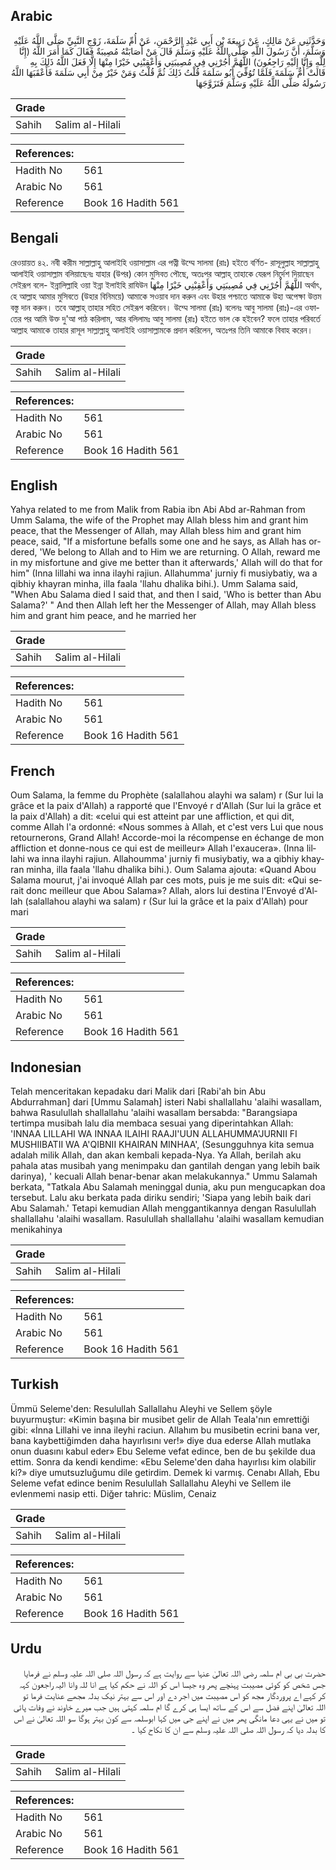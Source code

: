 ## Arabic


<div dir="rtl" lang="ar" style={{fontSize:'larger',backgroundColor:'#f8f9fa',padding:20}}>
وَحَدَّثَنِي عَنْ مَالِكٍ، عَنْ رَبِيعَةَ بْنِ أَبِي عَبْدِ الرَّحْمَنِ، عَنْ أُمِّ سَلَمَةَ، زَوْجِ النَّبِيِّ صَلَّى اللَّهُ عَلَيْهِ وَسَلَّمَ، أَنَّ رَسُولَ اللَّهِ صَلَّى اللَّهُ عَلَيْهِ وَسَلَّمَ قَالَ مَنْ أَصَابَتْهُ مُصِيبَةٌ فَقَالَ كَمَا أَمَرَ اللَّهُ (إِنَّا لِلَّهِ وَإِنَّا إِلَيْهِ رَاجِعُونَ) اللَّهُمَّ أْجُرْنِي فِي مُصِيبَتِي وَأَعْقِبْنِي خَيْرًا مِنْهَا إِلَّا فَعَلَ اللَّهُ ذَلِكَ بِهِ قَالَتْ أُمُّ سَلَمَةَ فَلَمَّا تُوُفِّيَ أَبُو سَلَمَةَ قُلْتُ ذَلِكَ ثُمَّ قُلْتُ وَمَنْ خَيْرٌ مِنْ أَبِي سَلَمَةَ فَأَعْقَبَهَا اللَّهُ رَسُولَهُ صَلَّى اللَّهُ عَلَيْهِ وَسَلَّمَ فَتَزَوَّجَهَا
</div>
<div style={{backgroundColor:'#f8f9fa',padding:20, marginBottom: 10}}><table> <thead> <tr> <th>Grade</th> <th></th> </tr> </thead> <tbody> <tr><td>Sahih</td><td>Salim al-Hilali</td></tr></tbody></table><table> <thead> <tr> <th>References:</th> <th></th> </tr> </thead> <tbody><tr><td>Hadith No</td><td>561</td></tr><tr><td>Arabic No</td><td>561</td></tr><tr><td>Reference</td><td>Book 16 Hadith 561</td></tr></tbody></table></div>

## Bengali


<div dir="ltr" lang="bn" style={{fontSize:'larger',backgroundColor:'#f8f9fa',padding:20}}>
রেওয়ায়ত ৪২. নবী করীম সাল্লাল্লাহু আলাইহি ওয়াসাল্লাম এর পত্নী উম্মে সালমা (রাঃ) হইতে বর্ণিত- রাসূলুল্লাহ সাল্লাল্লাহু আলাইহি ওয়াসাল্লাম বলিয়াছেনঃ যাহার (উপর) কোন মুসিবত পৌছে, অতঃপর আল্লাহ্ তাহাকে যেরূপ নির্দেশ দিয়াছেন সেইরূপ বলে- ইন্নালিল্লাহি ওয়া ইন্না ইলাইহি রাযিউন اللَّهُمَّ أْجُرْنِي فِي مُصِيبَتِي وَأَعْقِبْنِي خَيْرًا مِنْهَا অর্থাৎ, হে আল্লাহ আমার মুসিবতে (উহার বিনিময়ে) আমাকে সওয়াব দান করুন এবং উহার পশ্চাতে আমাকে উহা অপেক্ষা উত্তম বস্তু দান করুন। তবে আল্লাহ্ তাহার সহিত সেইরূপ করিবেন। উম্মে সালমা (রাঃ) বলেনঃ আবু সালমা (রাঃ)-এর ওফাতের পর আমি উক্ত দু'আ পাঠ করিলাম, আর বলিলামঃ আবু সালমা (রাঃ) হইতে ভাল কে হইবেন? ফলে তাহার পরিবর্তে আল্লাহ আমাকে তাহার রাসূল সাল্লাল্লাহু আলাইহি ওয়াসাল্লামকে প্রদান করিলেন, অতঃপর তিনি আমাকে বিবাহ করেন।
</div>
<div style={{backgroundColor:'#f8f9fa',padding:20, marginBottom: 10}}><table> <thead> <tr> <th>Grade</th> <th></th> </tr> </thead> <tbody> <tr><td>Sahih</td><td>Salim al-Hilali</td></tr></tbody></table><table> <thead> <tr> <th>References:</th> <th></th> </tr> </thead> <tbody><tr><td>Hadith No</td><td>561</td></tr><tr><td>Arabic No</td><td>561</td></tr><tr><td>Reference</td><td>Book 16 Hadith 561</td></tr></tbody></table></div>

## English


<div dir="ltr" lang="en" style={{fontSize:'larger',backgroundColor:'#f8f9fa',padding:20}}>
Yahya related to me from Malik from Rabia ibn Abi Abd ar-Rahman from Umm Salama, the wife of the Prophet may Allah bless him and grant him peace, that the Messenger of Allah, may Allah bless him and grant him peace, said, "If a misfortune befalls some one and he says, as Allah has ordered, 'We belong to Allah and to Him we are returning. O Allah, reward me in my misfortune and give me better than it afterwards,' Allah will do that for him" (Inna lillahi wa inna ilayhi rajiun. Allahumma' jurniy fi musiybatiy, wa a qibhiy khayran minha, illa faala 'llahu dhalika bihi.). Umm Salama said, "When Abu Salama died I said that, and then I said, 'Who is better than Abu Salama?' " And then Allah left her the Messenger of Allah, may Allah bless him and grant him peace, and he married her
</div>
<div style={{backgroundColor:'#f8f9fa',padding:20, marginBottom: 10}}><table> <thead> <tr> <th>Grade</th> <th></th> </tr> </thead> <tbody> <tr><td>Sahih</td><td>Salim al-Hilali</td></tr></tbody></table><table> <thead> <tr> <th>References:</th> <th></th> </tr> </thead> <tbody><tr><td>Hadith No</td><td>561</td></tr><tr><td>Arabic No</td><td>561</td></tr><tr><td>Reference</td><td>Book 16 Hadith 561</td></tr></tbody></table></div>

## French


<div dir="ltr" lang="fr" style={{fontSize:'larger',backgroundColor:'#f8f9fa',padding:20}}>
Oum Salama, la femme du Prophète (salallahou alayhi wa salam) r (Sur lui la grâce et la paix d'Allah) a rapporté que l'Envoyé r d'Allah (Sur lui la grâce et la paix d'Allah) a dit: «celui qui est atteint par une affliction, et qui dit, comme Allah l'a ordonné: «Nous sommes à Allah, et c'est vers Lui que nous retournerons, Grand Allah! Accorde-moi la récompense en échange de mon affliction et donne-nous ce qui est de meilleur» Allah l'exaucera». (Inna lillahi wa inna ilayhi rajiun. Allahoumma' jurniy fi musiybatiy, wa a qibhiy khayran minha, illa faala 'llahu dhalika bihi.). Oum Salama ajouta: «Quand Abou Salama mourut, j'ai invoqué Allah par ces mots, puis je me suis dit: «Qui serait donc meilleur que Abou Salama»? Allah, alors lui destina l'Envoyé d'Allah (salallahou alayhi wa salam) r (Sur lui la grâce et la paix d'Allah) pour mari
</div>
<div style={{backgroundColor:'#f8f9fa',padding:20, marginBottom: 10}}><table> <thead> <tr> <th>Grade</th> <th></th> </tr> </thead> <tbody> <tr><td>Sahih</td><td>Salim al-Hilali</td></tr></tbody></table><table> <thead> <tr> <th>References:</th> <th></th> </tr> </thead> <tbody><tr><td>Hadith No</td><td>561</td></tr><tr><td>Arabic No</td><td>561</td></tr><tr><td>Reference</td><td>Book 16 Hadith 561</td></tr></tbody></table></div>

## Indonesian


<div dir="ltr" lang="id" style={{fontSize:'larger',backgroundColor:'#f8f9fa',padding:20}}>
Telah menceritakan kepadaku dari Malik dari [Rabi'ah bin Abu Abdurrahman] dari [Ummu Salamah] isteri Nabi shallallahu 'alaihi wasallam, bahwa Rasulullah shallallahu 'alaihi wasallam bersabda: "Barangsiapa tertimpa musibah lalu dia membaca sesuai yang diperintahkan Allah: 'INNAA LILLAHI WA INNAA ILAIHI RAAJI'UUN ALLAHUMMA'JURNII FI MUSHIIBATII WA A'QIBNII KHAIRAN MINHAA', (Sesungguhnya kita semua adalah milik Allah, dan akan kembali kepada-Nya. Ya Allah, berilah aku pahala atas musibah yang menimpaku dan gantilah dengan yang lebih baik darinya), ' kecuali Allah benar-benar akan melakukannya." Ummu Salamah berkata, "Tatkala Abu Salamah meninggal dunia, aku pun mengucapkan doa tersebut. Lalu aku berkata pada diriku sendiri; 'Siapa yang lebih baik dari Abu Salamah.' Tetapi kemudian Allah menggantikannya dengan Rasulullah shallallahu 'alaihi wasallam. Rasulullah shallallahu 'alaihi wasallam kemudian menikahinya
</div>
<div style={{backgroundColor:'#f8f9fa',padding:20, marginBottom: 10}}><table> <thead> <tr> <th>Grade</th> <th></th> </tr> </thead> <tbody> <tr><td>Sahih</td><td>Salim al-Hilali</td></tr></tbody></table><table> <thead> <tr> <th>References:</th> <th></th> </tr> </thead> <tbody><tr><td>Hadith No</td><td>561</td></tr><tr><td>Arabic No</td><td>561</td></tr><tr><td>Reference</td><td>Book 16 Hadith 561</td></tr></tbody></table></div>

## Turkish


<div dir="ltr" lang="tr" style={{fontSize:'larger',backgroundColor:'#f8f9fa',padding:20}}>
Ümmü Seleme'den: Resulullah Sallallahu Aleyhi ve Sellem şöyle buyurmuştur: «Kimin başına bir musibet gelir de Allah Teala'nın emrettiği gibi: «İnna Lillahi ve inna ileyhi raciun. Allahım bu musibetin ecrini bana ver, bana kaybettiğimden daha hayırlısını ver!» diye dua ederse Allah mutlaka onun duasını kabul eder» Ebu Seleme vefat edince, ben de bu şekilde dua ettim. Sonra da kendi kendime: «Ebu Seleme'den daha hayırlısı kim olabilir ki?» diye umutsuzluğumu dile getirdim. Demek ki varmış. Cenabı Allah, Ebu Seleme vefat edince benim Resulullah Sallallahu Aleyhi ve Sellem ile evlenmemi nasip etti. Diğer tahric: Müslim, Cenaiz
</div>
<div style={{backgroundColor:'#f8f9fa',padding:20, marginBottom: 10}}><table> <thead> <tr> <th>Grade</th> <th></th> </tr> </thead> <tbody> <tr><td>Sahih</td><td>Salim al-Hilali</td></tr></tbody></table><table> <thead> <tr> <th>References:</th> <th></th> </tr> </thead> <tbody><tr><td>Hadith No</td><td>561</td></tr><tr><td>Arabic No</td><td>561</td></tr><tr><td>Reference</td><td>Book 16 Hadith 561</td></tr></tbody></table></div>

## Urdu


<div dir="rtl" lang="ur" style={{fontSize:'larger',backgroundColor:'#f8f9fa',padding:20}}>
حضرت بی بی ام سلمہ رضی اللہ تعالیٰ عنہا سے روایت ہے کہ رسول اللہ صلی اللہ علیہ وسلم نے فرمایا جس شخص کو کوئی مصیبت پہنچے پھر وہ جیسا اس کو اللہ نے حکم کیا ہے انا للہ وانا الیہ راجعون کہہ کر کہے اے پروردگار مجھ کو اس مصیبت میں اجر دے اور اس سے بہتر نیک بدلہ مجھے عنایت فرما تو اللہ تعالیٰ اپنے فضل سے اس کے ساتھ ایسا ہی کرے گا ام سلمہ کہتی ہیں جب میرے خاوند نے وفات پائی تو میں نے یہی دعا مانگی پھر میں نے اپنے جی میں کہا ابوسلمہ سے کون بہتر ہوگا سو اللہ تعالیٰ نے اس کا بدلہ دیا کہ رسول اللہ صلی اللہ علیہ وسلم سے ان کا نکاح کیا ۔
</div>
<div style={{backgroundColor:'#f8f9fa',padding:20, marginBottom: 10}}><table> <thead> <tr> <th>Grade</th> <th></th> </tr> </thead> <tbody> <tr><td>Sahih</td><td>Salim al-Hilali</td></tr></tbody></table><table> <thead> <tr> <th>References:</th> <th></th> </tr> </thead> <tbody><tr><td>Hadith No</td><td>561</td></tr><tr><td>Arabic No</td><td>561</td></tr><tr><td>Reference</td><td>Book 16 Hadith 561</td></tr></tbody></table></div>